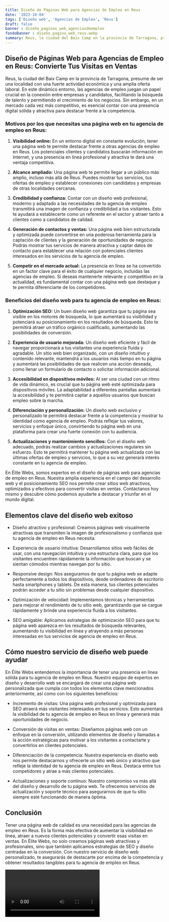 ```yaml
---
title: Diseño de Páginas Web para Agencias de Empleo en Reus
date: '2023-10-04'
tags: ['Diseño web', 'Agencias de Empleo', 'Reus']
draft: false
banner : diseño_paginas_web_agenciasdeempleo
fondoBanner : diseño_pagina_web_reus.webp
summary: Reus, la ciudad del Baix Camp en la provincia de Tarragona, presume de ser una localidad con una fuerte actividad económica y una amplia oferta laboral. En este dinámico entorno, las agencias de empleo juegan un papel crucial en la conexión entre empresas y candidatos, facilitando la búsqueda de talento y permitiendo el crecimiento de los negocios. Sin embargo, en un mercado cada vez más competitivo, es esencial contar con una presencia digital sólida y atractiva para destacar frente a la competencia.
---
```


## Diseño de Páginas Web para Agencias de Empleo en Reus: Convierte Tus Visitas en Ventas

Reus, la ciudad del Baix Camp en la provincia de Tarragona, presume de ser una localidad con una fuerte actividad económica y una amplia oferta laboral. En este dinámico entorno, las agencias de empleo juegan un papel crucial en la conexión entre empresas y candidatos, facilitando la búsqueda de talento y permitiendo el crecimiento de los negocios. Sin embargo, en un mercado cada vez más competitivo, es esencial contar con una presencia digital sólida y atractiva para destacar frente a la competencia.

### Motivos por los que necesitas una página web en tu agencia de empleo en Reus:

1. **Visibilidad online:** En un entorno digital en constante evolución, tener una página web te permite destacar frente a otras agencias de empleo en Reus. Los potenciales clientes y candidatos buscarán información en Internet, y una presencia en línea profesional y atractiva te dará una ventaja competitiva.

2. **Alcance ampliado:** Una página web te permite llegar a un público más amplio, incluso más allá de Reus. Puedes mostrar tus servicios, tus ofertas de empleo y establecer conexiones con candidatos y empresas de otras localidades cercanas.

3. **Credibilidad y confianza:** Contar con un diseño web profesional, moderno y adaptado a las necesidades de tu agencia de empleo transmitirá una imagen de confianza y credibilidad a tus visitantes. Esto te ayudará a establecerte como un referente en el sector y atraer tanto a clientes como a candidatos de calidad.

4. **Generación de contactos y ventas:** Una página web bien estructurada y optimizada puede convertirse en una poderosa herramienta para la captación de clientes y la generación de oportunidades de negocio. Podrás mostrar tus servicios de manera atractiva y captar datos de contacto para establecer una relación con potenciales clientes interesados en los servicios de tu agencia de empleo.

5. **Competir en el mercado actual:** La presencia en línea se ha convertido en un factor clave para el éxito de cualquier negocio, incluidas las agencias de empleo. Si deseas mantenerte relevante y competitivo en la actualidad, es fundamental contar con una página web que destaque y te permita diferenciarte de los competidores.

### Beneficios del diseño web para tu agencia de empleo en Reus:

1. **Optimización SEO:** Un buen diseño web garantiza que tu página sea visible en los motores de búsqueda, lo que aumentará su visibilidad y potenciará su posicionamiento en los resultados de búsqueda. Esto te permitirá atraer un tráfico orgánico cualificado, aumentando las posibilidades de conversión.

2. **Experiencia de usuario mejorada:** Un diseño web eficiente y fácil de navegar proporcionará a tus visitantes una experiencia fluida y agradable. Un sitio web bien organizado, con un diseño intuitivo y contenido relevante, mantendrá a los usuarios más tiempo en tu página y aumentará las posibilidades de que realicen una acción deseada, como llenar un formulario de contacto o solicitar información adicional.

3. **Accesibilidad en dispositivos móviles:** Al ser una ciudad con un ritmo de vida dinámico, es crucial que tu página web esté optimizada para dispositivos móviles. La adaptabilidad a diferentes pantallas aumentará la accesibilidad y te permitirá captar a aquellos usuarios que buscan empleo sobre la marcha.

4. **Diferenciación y personalización:** Un diseño web exclusivo y personalizado te permitirá destacar frente a la competencia y mostrar tu identidad como agencia de empleo. Podrás reflejar tus valores, servicios y enfoque único, convirtiendo tu página web en una plataforma para crear una fuerte conexión con tu audiencia.

5. **Actualizaciones y mantenimiento sencillos:** Con el diseño web adecuado, podrás realizar cambios y actualizaciones regulares sin esfuerzo. Esto te permitirá mantener tu página web actualizada con las últimas ofertas de empleo y servicios, lo que a su vez generará interés constante en tu agencia de empleo.

En Élite Webs, somos expertos en el diseño de páginas web para agencias de empleo en Reus. Nuestra amplia experiencia en el campo del desarrollo web y el posicionamiento SEO nos permite crear sitios web atractivos, optimizados y efectivos para convertir visitas en ventas. Contáctanos hoy mismo y descubre cómo podemos ayudarte a destacar y triunfar en el mundo digital.

<GifSeo />

<Cta />

## Elementos clave del diseño web exitoso

- Diseño atractivo y profesional: Creamos páginas web visualmente atractivas que transmiten la imagen de profesionalismo y confianza que tu agencia de empleo en Reus necesita.

- Experiencia de usuario intuitiva: Desarrollamos sitios web fáciles de usar, con una navegación intuitiva y una estructura clara, para que los visitantes encuentren rápidamente la información que buscan y se sientan cómodos mientras navegan por tu sitio.

- Responsive design: Nos aseguramos de que tu página web se adapte perfectamente a todos los dispositivos, desde ordenadores de escritorio hasta smartphones y tablets. De esta manera, tus clientes potenciales podrán acceder a tu sitio sin problemas desde cualquier dispositivo.

- Optimización de velocidad: Implementamos técnicas y herramientas para mejorar el rendimiento de tu sitio web, garantizando que se cargue rápidamente y brinde una experiencia fluida a los visitantes.

- SEO amigable: Aplicamos estrategias de optimización SEO para que tu página web aparezca en los resultados de búsqueda relevantes, aumentando tu visibilidad en línea y atrayendo a más personas interesadas en tus servicios de agencia de empleo en Reus.

## Cómo nuestro servicio de diseño web puede ayudar

En Élite Webs entendemos la importancia de tener una presencia en línea sólida para tu agencia de empleo en Reus. Nuestro equipo de expertos en diseño y desarrollo web se encargará de crear una página web personalizada que cumpla con todos los elementos clave mencionados anteriormente, así como con los siguientes beneficios:

- Incremento de visitas: Una página web profesional y optimizada para SEO atraerá más visitantes interesados en tus servicios. Esto aumentará la visibilidad de tu agencia de empleo en Reus en línea y generará más oportunidades de negocio.

- Conversión de visitas en ventas: Diseñamos páginas web con un enfoque en la conversión, utilizando elementos de diseño y llamadas a la acción estratégicas para motivar a los visitantes a contactarte y convertirlos en clientes potenciales.

- Diferenciación de la competencia: Nuestra experiencia en diseño web nos permite destacarnos y ofrecerte un sitio web único y atractivo que refleje la identidad de tu agencia de empleo en Reus. Destaca entre tus competidores y atrae a más clientes potenciales.

- Actualizaciones y soporte continuo: Nuestro compromiso va más allá del diseño y desarrollo de tu página web. Te ofrecemos servicios de actualización y soporte técnico para asegurarnos de que tu sitio siempre esté funcionando de manera óptima.

## Conclusión

Tener una página web de calidad es una necesidad para las agencias de empleo en Reus. Es la forma más efectiva de aumentar la visibilidad en línea, atraer a nuevos clientes potenciales y convertir esas visitas en ventas. En Élite Webs, no solo creamos páginas web atractivas y profesionales, sino que también aplicamos estrategias de SEO y diseño centradas en la conversión. Con nuestro servicio de diseño web personalizado, te asegurarás de destacarte por encima de la competencia y obtener resultados tangibles para tu agencia de empleo en Reus.

<Video />

<CtaBot job='Agencias de Empleo' city='Reus'/>

<Gmaps query='Reus+españa+maps' />